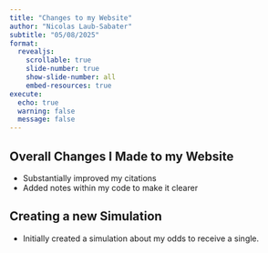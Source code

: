 ```yaml
---
title: "Changes to my Website"
author: "Nicolas Laub-Sabater"
subtitle: "05/08/2025"
format:
  revealjs:
    scrollable: true
    slide-number: true
    show-slide-number: all
    embed-resources: true
execute:
  echo: true
  warning: false
  message: false
---
```


## **Overall Changes I Made to my Website**

- Substantially improved my citations  
- Added notes within my code to make it clearer  



## **Creating a new Simulation**
- Initially created a simulation about my odds to receive a single. 
  
